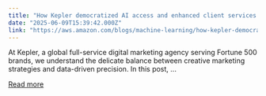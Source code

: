 ```yaml
---
title: "How Kepler democratized AI access and enhanced client services with Amazon Q Business"
date: "2025-06-09T15:39:42.000Z"
link: "https://aws.amazon.com/blogs/machine-learning/how-kepler-democratized-ai-access-and-enhanced-client-services-with-amazon-q-business/"
---
```


At Kepler, a global full-service digital marketing agency serving Fortune 500 brands, we understand the delicate balance between creative marketing strategies and data-driven precision. In this post, ...

[Read more](https://aws.amazon.com/blogs/machine-learning/how-kepler-democratized-ai-access-and-enhanced-client-services-with-amazon-q-business/)
